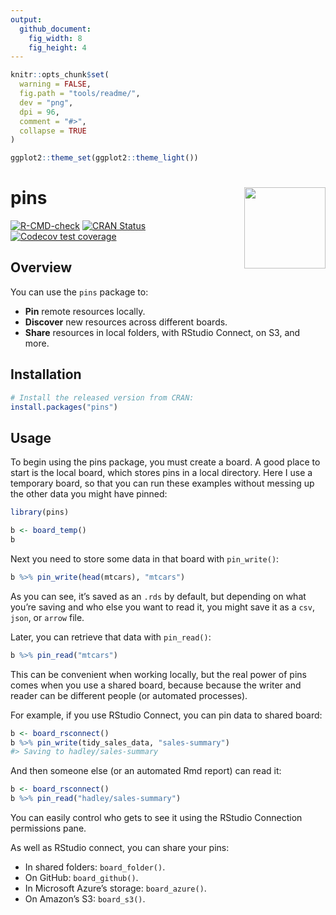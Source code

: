 ```yaml
---
output:
  github_document:
    fig_width: 8
    fig_height: 4
---
```


```r
knitr::opts_chunk$set(
  warning = FALSE,
  fig.path = "tools/readme/", 
  dev = "png",
  dpi = 96,
  comment = "#>",
  collapse = TRUE
)

ggplot2::theme_set(ggplot2::theme_light())
```

# pins <img src="man/figures/logo.png" align="right" width="130px"/>

<!-- badges: start -->
[![R-CMD-check](https://github.com/rstudio/pins/workflows/R-CMD-check/badge.svg)](https://github.com/rstudio/pins/actions)
[![CRAN Status](https://www.r-pkg.org/badges/version/pins)](https://cran.r-project.org/package=pins)
[![Codecov test coverage](https://codecov.io/gh/rstudio/pins/branch/master/graph/badge.svg)](https://codecov.io/gh/rstudio/pins?branch=master)
<!-- badges: end -->

## Overview

You can use the `pins` package to:

- **Pin** remote resources locally.
- **Discover** new resources across different boards.
- **Share** resources in local folders, with RStudio Connect, on S3, and more.

## Installation 

```r
# Install the released version from CRAN:
install.packages("pins")
```

## Usage

To begin using the pins package, you must create a board. A good place to start is the local board, which stores pins in a local directory. Here I use a temporary board, so that you can run these examples without messing up the other data you might have pinned:

```r
library(pins)

b <- board_temp()
b
```

Next you need to store some data in that board with `pin_write()`:

```r
b %>% pin_write(head(mtcars), "mtcars")
```

As you can see, it's saved as an `.rds` by default, but depending on what you're saving and who else you want to read it, you might save it as a `csv`, `json`, or `arrow` file.

Later, you can retrieve that data with `pin_read()`:

```r
b %>% pin_read("mtcars")
```

This can be convenient when working locally, but the real power of pins comes when you use a shared board, because because the writer and reader can be different people (or automated processes).

For example, if you use RStudio Connect, you can pin data to shared board:

```r
b <- board_rsconnect()
b %>% pin_write(tidy_sales_data, "sales-summary")
#> Saving to hadley/sales-summary
```

And then someone else (or an automated Rmd report) can read it:

```r
b <- board_rsconnect()
b %>% pin_read("hadley/sales-summary")
```

You can easily control who gets to see it using the RStudio Connection permissions pane.

As well as RStudio connect, you can share your pins:

* In shared folders: `board_folder()`.
* On GitHub: `board_github()`.
* In Microsoft Azure's storage: `board_azure()`.
* On Amazon's S3: `board_s3()`.

